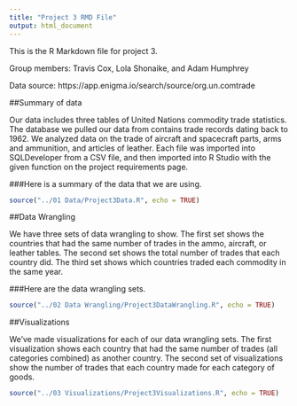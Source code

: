```yaml
---
title: "Project 3 RMD File"
output: html_document
---
```


This is the R Markdown file for project 3.

Group members: Travis Cox, Lola Shonaike, and Adam Humphrey

Data source: https://app.enigma.io/search/source/org.un.comtrade

##Summary of data

Our data includes three tables of United Nations commodity trade statistics. The database we pulled our data from contains trade records dating back to 1962. We analyzed data on the trade of aircraft and spacecraft parts, arms and ammunition, and articles of leather. Each file was imported into SQLDeveloper from a CSV file, and then imported into R Studio with the given function on the project requirements page.

###Here is a summary of the data that we are using.
```r
source("../01 Data/Project3Data.R", echo = TRUE)
```

##Data Wrangling

We have three sets of data wrangling to show. The first set shows the countries that had the same number of trades in the ammo, aircraft, or leather tables. The second set shows the total number of trades that each country did. The third set shows which countries traded each commodity in the same year.

###Here are the data wrangling sets.
```r
source("../02 Data Wrangling/Project3DataWrangling.R", echo = TRUE)
```

##Visualizations

We've made visualizations for each of our data wrangling sets. The first visualization shows each country that had the same number of trades (all categories combined) as another country. The second set of visualizations show the number of trades that each country made for each category of goods. 

```r
source("../03 Visualizations/Project3Visualizations.R", echo = TRUE)
```